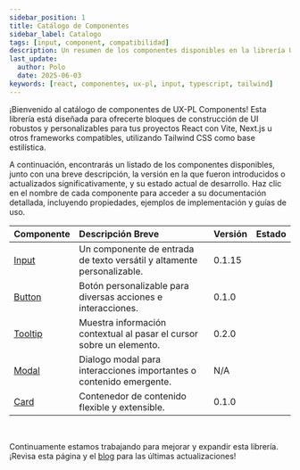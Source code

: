 ```yaml
---
sidebar_position: 1
title: Catálogo de Componentes
sidebar_label: Catalogo
tags: [input, component, compatibilidad]
description: Un resumen de los componentes disponibles en la librería UX-PL Components, su estado y versión.
last_update:
  author: Polo
  date: 2025-06-03
keywords: [react, componentes, ux-pl, input, typescript, tailwind]
---
```



¡Bienvenido al catálogo de componentes de UX-PL Components! Esta librería está diseñada para ofrecerte bloques de construcción de UI robustos y personalizables para tus proyectos React con Vite, Next.js u otros frameworks compatibles, utilizando Tailwind CSS como base estilística.

A continuación, encontrarás un listado de los componentes disponibles, junto con una breve descripción, la versión en la que fueron introducidos o actualizados significativamente, y su estado actual de desarrollo. Haz clic en el nombre de cada componente para acceder a su documentación detallada, incluyendo propiedades, ejemplos de implementación y guías de uso.

| Componente            | Descripción Breve                                                      | Versión | Estado                                      |
| :-------------------- | :--------------------------------------------------------------------- | :------ | :------------------------------------------ |
| [Input](./input/)     | Un componente de entrada de texto versátil y altamente personalizable. | 0.1.15  | <Badges text="Estable" type="success" />    |
| [Button](./button/)   | Botón personalizable para diversas acciones e interacciones.           | 0.1.0   | <Badges text="Estable" type="success" />    |
| [Tooltip](./tooltip/) | Muestra información contextual al pasar el cursor sobre un elemento.   | 0.2.0   | <Badges text="Beta" type="warning" />       |
| [Modal](./modal/)     | Dialogo modal para interacciones importantes o contenido emergente.    | N/A     | <Badges text="En Desarrollo" type="info" /> |
| [Card](./card/)       | Contenedor de contenido flexible y extensible.                         | 0.1.0   | <Badges text="Obsoleto" type="danger" />    |

<br />

Continuamente estamos trabajando para mejorar y expandir esta librería. ¡Revisa esta página y el [blog](/blog) para las últimas actualizaciones!
